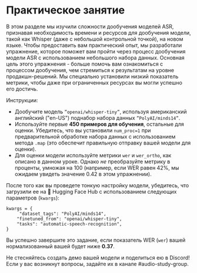 # Практическое занятие

В этом разделе мы изучили сложности дообучения моделей ASR, признавая необходимость времени и ресурсов для дообучения модели, такой как Whisper
(даже с небольшой контрольной точкой), на новом языке. Чтобы предоставить вам практический опыт, мы разработали упражнение, которое поможет вам пройти
через процесс дообучения модели ASR с использованием небольшого набора данных. Основная цель этого упражнения - больше помочь вам ознакомиться с процессом
дообучения, чем стремиться к результатам на уровне продакшн-решений. Мы специально установили низкий показатель метрики, чтобы даже при ограниченных
ресурсах вы могли успешно его достичь.

Инструкции:

* Дообучите модель `”openai/whisper-tiny”`, используя американский английский ("en-US") поднабор набора данных `”PolyAI/minds14”`.
* Используйте первые **450 примеров для обучения**, остальные для оценки. Убедитесь, что вы установили `num_proc=1` при предварительной обработке набора данных с использованием метода `.map` (это обеспечит правильную отправку вашей модели для оценки).
* Для оценки модели используйте метрики `wer` и `wer_ortho`, как описано в данном уроке. Однако *не* преобразуйте метрику в проценты, умножая на 100 (например, если WER равен 42%, мы ожидаем увидеть значение 0.42 в этом упражнении).

После того как вы проведете тонкую настройку модели, убедитесь, что загрузили ее на 🤗 Hugging Face Hub с использованием следующих параметров (`kwargs`):
```
kwargs = {
     "dataset_tags": "PolyAI/minds14",
    "finetuned_from": "openai/whisper-tiny",
    "tasks": "automatic-speech-recognition",
}
```
Вы успешно завершите это задание, если показатель WER (`wer`) вашей нормализованный вашей будет ниже **0.37**.

Не стесняйтесь создать демо вашей модели и поделиться ею в Discord! Если у вас возникнут вопросы, задайте их в канале #audio-study-group.